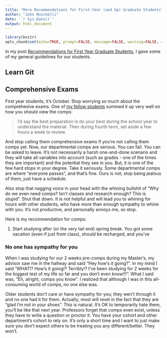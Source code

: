```yaml
---
title: "More Recommendations for First-Year (and Up) Graduate Students"
author: "John Muschelli"
date: '`r Sys.Date()`'
output: html_document
---
```

```r
library(knitr)
opts_chunk$set(echo=TRUE, prompt=FALSE, message=FALSE, warning=FALSE, comment="", results='hide')
```


In my post [Recommendations for First Year Graduate Students](https://hopstat.wordpress.com/2015/10/13/recommendations-for-first-year-graduate-students/), I gave some of my general guidelines for our students.  

## Learn Git

## Comprehensive Exams

First year students, it's October.  Stop worrying so much about the comprehesive exams.  One of [my fellow students](http://www.biostat.jhsph.edu/people/student/huang_e.shtml) summed it up very well on how you should view the comps:

> I'd say the best preparation is do your best during the school year to understand the material. Then during fourth term, set aside a few hours a week to review.

And stop calling them comprehensive exams if you're not calling them comps yet.  Now, our departmental comps are serious.  You can fail.  You can be asked to leave.  It's not necessarily a harsh one-and-done scenario and they will take all variables into account (such as grades - one of the times they are important) and the potential they see in you.  But, it is one of the few hard stops in your degree.  Take it seriously.  Some departmental comps are where "everyone passes", and that's fine.  Ours is not; stop being jealous of them, just have a schedule.  

Also stop that nagging voice in your head with the whining bullshit of "Why do we even need comps?  Isn't classes and research enough? This is stupid".  Shut that down.  It is not helpful and will lead you to whining for hours with other students, who have more than enough sympathy to whine with you.  It's not productive, and personally annoys me, so stop.

Here is my recommendation for comps:

1.  Start studying after (or the very tail end) spring break.  You got some vacation (even if just from class), should be recharged, and you've 


### No one has sympathy for you
When I was studying for our 2 weeks pre-comps during my Master's, my advisor saw me in the hallway and said "Hey how's it going?".  In my mind I said "WHAT!? How's it going!? Terribly!? I've been studying for 2 weeks for the biggest test of my life so far and you don't even know!!!".  What I said was, "Eh, alright, comps you know".  I realized that although I was in this all-consuming world of comps, no one else was.  

Older students don't care or have sympathy for you; they wen't through it and no one had it for them.  Actually, most will revel in the fact that they are "glad I'm not in your shoes".  This is natural. It's OK to temporarily hate them, you'll be like that next year.  Professors forget that comps even exist, unless they have to write a question or proctor it.  You have your cohort and other department's cohort to rely on.  It's only a short time and I want to just make sure you don't expect others to be treating you any different/better.  They won't.


